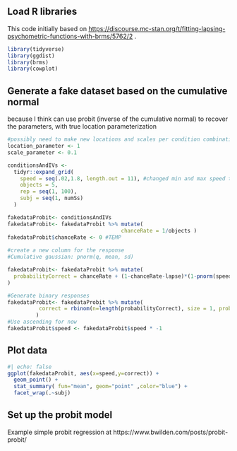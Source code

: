 ## Load R libraries

This code initially based on <https://discourse.mc-stan.org/t/fitting-lapsing-psychometric-functions-with-brms/5762/2> .

```r
library(tidyverse)
library(ggdist)
library(brms)
library(cowplot)

```

## Generate a fake dataset based on the cumulative normal

because I think can use probit (inverse of the cumulative normal) to recover the parameters, with true location parameterization

```r
#possibly need to make new locations and scales per condition combination
location_parameter <- 1 
scale_parameter <- 0.1

conditionsAndIVs <- 
  tidyr::expand_grid(
    speed = seq(.02,1.8, length.out = 11), #changed min and max speed to match our data
    objects = 5,
    rep = seq(1, 100),
    subj = seq(1, numSs)
  )

fakedataProbit<- conditionsAndIVs
fakedataProbit<- fakedataProbit %>% mutate(
                                    chanceRate = 1/objects )
fakedataProbit$chanceRate <- 0 #TEMP
  
#create a new column for the response
#Cumulative gaussian: pnorm(q, mean, sd)

fakedataProbit<- fakedataProbit %>% mutate(
  probabilityCorrect = chanceRate + (1-chanceRate-lapse)*(1-pnorm(speed, mean = location_parameter, sd = scale_parameter))
)

#Generate binary responses
fakedataProbit<- fakedataProbit %>% mutate(
          correct = rbinom(n=length(probabilityCorrect), size = 1, prob = probabilityCorrect)
         )
#Use ascending for now
fakedataProbit$speed <- fakedataProbit$speed * -1

```

## Plot data

```r
#| echo: false
ggplot(fakedataProbit, aes(x=speed,y=correct)) + 
  geom_point() +
  stat_summary( fun="mean", geom="point" ,color="blue") +
  facet_wrap(.~subj)
```

## Set up the probit model

Example simple probit regression at https://www.bwilden.com/posts/probit-probit/

